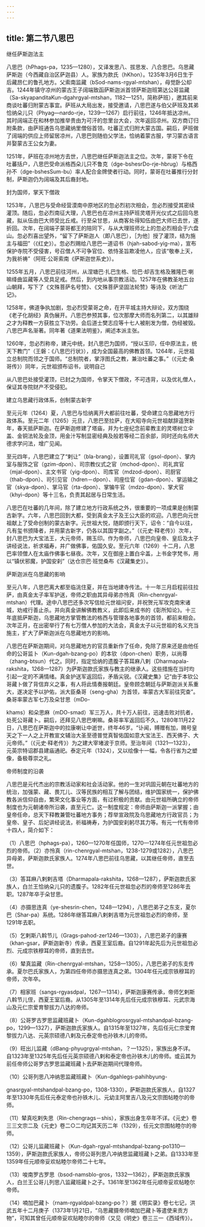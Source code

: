 ```yaml
---
---
---
```

title: 第二节八思巴
---



继任萨斯迦法主

八思巴（hPhags-pa，1235—1280），又译发思八、拔思发、八合思巴。乌思藏萨斯迦（今西藏自治区萨迦县）人。家族为款氏（hKhon）。1235年3月6日生于后藏昂仁的鲁孔地方。父索南监藏（bSod-nams-rgyal-mtshan），母觉卧公却吉。1244年镇守凉州的蒙古王子阔端致函萨斯迦派首领萨斯迦班第达公哥监藏（Sa-skyapanditaKun-dgahrgyal-mtshan，1182—1251，简称萨班），邀其前来商谈吐蕃归附蒙古事宜。萨班从大局出发，接受邀请，八思巴遂与伯父萨班及其弟恰纳朵儿只（Phyag—nardo-rje，1239—1267）启行前往，1246年抵达凉州。其时阔端正在和林参加推举贵由为可汗的忽里台大会，次年返回凉州。双方商订归附条款，由萨班通告乌思藏纳里僧俗首领。吐蕃正式归附大蒙古国。嗣后，萨班做了阔端的供应上师留居凉州，八思巴则随伯父学法，恰纳着蒙古服，学习蒙古语言并娶蒙古王公女为妻。

1251年，萨班在凉州地方去世，八思巴继任萨斯迦法主之位。次年，蒙哥下令在吐蕃括户，八思巴受命派格西朵儿只不鲁克（dge-bshesrDo-rje-hbrug）与格西孙不（dge-bshesSum-bu）率人配合金牌使者行动。同时，蒙哥在吐蕃推行分封制，萨斯迦仍为阔端及其后裔封地。

封为国师，掌天下僧政

1253年，八思巴与受命经营漠南中原地区的忽必烈初次相会，忽必烈接受其密续灌顶。随后，忽必烈南征大理，八思巴也在凉州主持萨班灵塔开光仪式之后回乌思藏，拟从伍由巴大师受比丘戒。行至朵甘思，从商客处得知伍由巴大师已去世，遂折回。次年，在阔端子蒙哥都王的陪同下，与从大理班师北上的忽必烈相会于六盘山。忽必烈喜出望外，“留下了萨斯迦人（即八思巴），［为他］授了灌顶，结为施主与福田”（《红史》）。忽必烈赐给八思巴一道诏书（hjah-sabod-yig-ma），宣布保护寺院不受侵害，号召僧人不可争官位、依恃圣旨欺凌他人，应该“敬奉上天，为我祈祷”（阿旺·公哥索南《萨斯迦世系史》）。

1255年五月，八思巴前往河州，从涅塘巴·扎巴生格、恰巴·却吉生格及雅隆巴·喇嘛绛曲监藏等人受具足戒。然后，到内地从事宗教活动。1257年在佛教圣地五台山朝拜，写下了《文殊菩萨名号赞》、《文殊菩萨坚固法轮赞》等诗及《听法广记》。

1258年，佛道争执加剧，忽必烈受蒙哥之命，在开平城主持大辩论，双方围绕《老子化胡经》真伪展开。八思巴参预其事，位次那摩大师而名列第二，以其雄辩之才为释教一方获胜立下功劳。会后道士樊志应等十七人被削发为僧，伪经被毁。八思巴声名渐著。同年著《道果法明鉴》，阐述本派主张。

1260年，忽必烈称帝，建元中统，封八思巴为国师，“授以玉印，任中原法主，统天下教门”（王磐：《八思巴行状》），成为全国最高的佛教首领。1264年，元世祖立总制院而领之于国师。“总制院者，掌浮图氏之教，兼治吐蕃之事。”（《元史·桑哥传》）同年，元世祖颁布诏书，说明自己

从八思巴处接受灌顶，已封之为国师，令掌天下僧政，不可违背，以及优礼僧人，保证其寺院财产不受侵犯。

建立乌思藏行政体系，创制蒙古新字

至元元年（1264）夏，八思巴与恰纳离开大都前往吐蕃，受命建立乌思藏地方行政体系。至元二年（1265）元旦，八思巴至拉萨，在大昭寺向元世祖献辞遥贺新年，春天抵萨斯迦。在萨斯迦修建了塔庙，并为七座纪念前辈教主的灵塔树立伞盖、金铜法轮及金顶，用金汁写制显密经典及般若等经二百余部，同时还向名师大德求学问法，增广见闻。

至元四年，八思巴建立了“剌让”（bla-brang），设置司礼官（gsol-dpon）、掌内室与服饰之官（gzim-dpon）、司宗教仪式之官（mchod-dpon）、司礼宾官（mjal-dpon）、主文书官（yig-dpon）、司库官（mdzod-dpon）、司厨官（thab-dpon）、司引见官（hdren－dpon）、司座位官（gdan-dpon）、掌运输之官（skya-dpon）、掌马官（rta-dpon）、掌犏牛官（mdzo-dpon）、掌犬官（khyi-dpon）等十三名，负责其起居与日常生活。

八思巴在吐蕃的几年间，除了建立地方行政系统之外，很重要的一项成果是创制蒙古新字。六年，八思巴回到大都，受到真金太子及王公大臣的欢迎。八思巴向元世祖献上了受命创制的蒙古新字。元世祖大悦，随即颁行天下，诏令：“自今以往，凡有玺书颁降者，并用蒙古新字，仍各以其国字副之。”（《元史·释老传》）次年，封八思巴为大宝法王，大元帝师，赐玉印。作为帝师，八思巴向皇帝、皇后及太子讲经说法，祈求福寿，并广做佛事，佑国久安。至元六年（1269）十二月，八思巴率领僧人在太庙作佛事七昼夜。次年，又在御座上置白伞盖，上书金字梵书，用以“镇伏邪魔，护国安刹”（达仓宗巴·班觉桑布《汉藏集史》）。

萨斯迦派在乌思藏的影响

至元八年，八思巴离大都至临洮住夏，并在当地建寺传法。十一年三月启程前往拉萨，由真金太子率军护送，帝师之职由其异母弟亦怜真（Rin-chenrgyal-mtshan）代理。途中八思巴还多次写信给元世祖问安，并祝贺元军攻克南宋诸城，劝戒行善止杀。并向真金讲解佛教教义，此即后来成书的《彰所知论》。十三年底抵萨斯迦，乌思藏地方掌管教法的格西与管理各地事务的首领，都前来相会。次年正月，在出密举行了有七万僧人参加的大法会，真金太子以元世祖的名义充当施主，扩大了萨斯迦派在乌思藏地方的影响。

八思巴在萨斯迦期间，对乌思藏地方的官员重新作了任命，免除了原来还是由他任命的公哥监卜（Kun-dgah-bzang-po）的本钦（dpon-chen）职务，以尚尊（zhang-btsun）代之。同时，指定恰纳的遗腹子答耳麻八剌（Dharmapala-rakshita，1268—1287）为萨斯迦款氏家族与教主的继承人。这些措施在当时均引起一定的不满情绪。真金护送军返回后，矛盾尖锐。《汉藏史集》记“由于本钦公哥藏卜做了背信弃义之事，有人将此情奏报朝廷。皇帝顾念朝廷与萨斯迦派关系重大，遂决定予以护佑，派大臣桑哥（seng-gha）为首领，率蒙古大军前往究查”。桑哥率蒙古军七万及朵甘思（mDo-

khams）和朵思麻（mDO-smad）军三万人，共十万人前往，迅速击败对抗者，处死公哥藏卜。嗣后，还拜见八思巴喇嘛。桑哥率军返回后不久，1280年11月22日，八思巴在萨斯迦中的拉康喇让中逝世，终年46岁。“讣闻，赙赠有加，赐号皇天之下一人之上开教宣文辅治大圣至德普觉真智佑国如意大宝法王、西天佛子、大元帝师。”（《元史·释老传》）为之建大宰堵波于京师。至治年间（1321—1323），元英宗特诏郡县建庙通祀。泰定元年（1324），又以绘像十一幅，令各行省为之塑像，备极尊崇之礼。

帝师制度的沿袭

八思巴是元代杰出的宗教活动家和社会活动家。他的一生对巩固元朝在吐蕃地方的统治，加强蒙、藏、畏兀儿、汉等民族的相互了解与团结，维护国家统一，保护佛教各派信仰自由，繁荣文化事业等方面，有过积极的贡献。由元世祖所确立的帝师制度也为元朝诸帝所沿袭，直至元亡。这一制度规定：帝师由萨斯迦一派掌握；由皇帝任命，总天下释教兼管吐蕃地方事务；荐举宣政院及乌思藏地方行政官员；为皇帝、皇子、后妃讲经说法，祈福祷寿，为护国安刹躬尽其力等。有元一代有帝师十四人，简介如下：

（1）八思巴（hphags-pa），1260—1270年任国师，1270—1274年任元世祖忽必烈的帝师。（2）亦怜真（rin-chenrgyal-mtshan，1238-1279或1282），八思巴异母弟，萨斯迦款氏家族人。1274年八思巴前往乌思藏，以其继任帝师，直至去世。

（3）答耳麻八剌剌吉塔（Dharmapala-rakshita，1268—1287），萨斯迦款氏家族人，白兰王恰纳朵儿只的遗腹子。1282年任元世祖忽必烈的帝师至1286年去职。1287年卒于朵甘思。

（4）亦摄思连真（ye-shesrin-chen，1248—1294），八思巴弟子之东支，夏尔巴（Shar-pa）系统。1286年继答耳麻八剌剌吉塔为元世祖忽必烈的帝师，至1291年去职。

（5）乞剌斯八斡节儿（Grags-pahod-zer1246—1303），八思巴弟子的康赛（khan-gsar，萨斯迦新寺）传承，西夏王室后裔。自1291年起先后为元世祖忽必烈、元成宗铁穆耳的帝师，直到去世。

（6）辇真监藏（Rin-chenrgyal-mtshan，1258—1305），八思巴弟子的东支传承。夏尔巴氏家族人，为第四任帝师亦摄思连真之弟。1304年任元成宗铁穆耳的帝师，次年卒。

（7）相家班（sangs-rgyasdpal，1267—1314），萨斯迦康赛传承，帝师乞剌斯八斡节儿侄，西夏王室后裔。从1305年至1314年先后任元成宗铁穆耳、元武宗海山及元仁宗爱育黎拔力八达的帝师。

（8）公哥罗古罗思监藏班藏卜（Kun-dgahblogrosrgyal-mtshandpal-bzang-po，1299—1327），萨斯迦款氏家族人。自1315年至1327年，先后任元仁宗爱育黎拔力八达、元英宗硕德八剌及元泰定帝也孙铁木儿的帝师。

（9）旺出儿监藏（dBang-phyugrgyal-mtshan，？—1325），家族出身不详。自1323年至1325年先后任元英宗硕德八剌和泰定帝也孙铁木儿的帝师。或云其为前任帝师公哥罗古罗思监藏班藏卜去萨斯迦期间代理帝师。

（10）公哥列思八冲纳思监藏班藏卜（Kun-dgahlegs-pahihbyung-

gnasrgyal-mtshandpal-bzang-po，1308-1330），萨斯迦款氏家族人，自1327年至1330年先后任元泰定帝也孙铁木儿、元幼主阿里吉八及元文宗图帖睦尔的帝师。

（11）辇真吃剌失思（Rin-chengrags－shis），家族出身生卒年不详。《元史》卷三三文宗二及《元史》卷二○二均记其天历二年（1329），任元文宗图帖睦尔的帝师。

（12）公哥儿监藏班藏卜（Kun-dgah-rgyal-mtshandpal-bzang-po1310—1359），萨斯迦款氏家族人，帝师公哥列思八冲纳思监藏班藏卜之弟。自1333年至1359年任元顺帝妥欢帖睦尔帝师二十七年。

（13）唆南罗古罗思（bsod-namsblo-gros，1332—1362），萨斯迦款氏家族人，白兰王公哥儿列思八监藏班藏卜之子。1361年至1362年任元顺帝妥欢帖睦尔帝师。

（14）喃加巴藏卜（rnam-rgyaldpal-bzang-po？）据《明实录》卷七七记，洪武五年十二月庚子（1373年1月21日，“乌思藏摄帝师喃加巴藏卜等遣使来贡方物”，可知其曾任元顺帝妥欢贴睦尔的帝师（又见《明史》卷三三一《西域传》）。